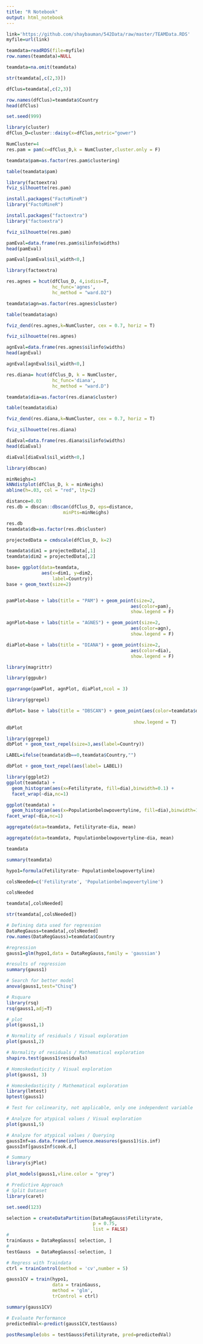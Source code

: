 ---
title: "R Notebook"
output: html_notebook
---



```{r}
link='https://github.com/shaybauman/542Data/raw/master/TEAMData.RDS'
myfile=url(link)

teamdata=readRDS(file=myfile)
row.names(teamdata)=NULL
```
```{r}
teamdata=na.omit(teamdata)
```
```{r}
str(teamdata[,c(2,3)])
```
```{r}
dfClus=teamdata[,c(2,3)]
```
```{r}
row.names(dfClus)=teamdata$Country
head(dfClus)
```
```{r}
set.seed(999)
```
```{r}
library(cluster)
dfClus_D=cluster::daisy(x=dfClus,metric="gower")
```
```{r}
NumCluster=4
res.pam = pam(x=dfClus_D,k = NumCluster,cluster.only = F)
```
```{r}
teamdata$pam=as.factor(res.pam$clustering)
```
```{r}
table(teamdata$pam)
```
```{r}
library(factoextra)
fviz_silhouette(res.pam)
```
```{r}
install.packages("FactoMineR")
library("FactoMineR")
```
```{r}
install.packages("factoextra")
library("factoextra")
```
```{r}
fviz_silhouette(res.pam)
```
```{r}
pamEval=data.frame(res.pam$silinfo$widths)
head(pamEval)
```
```{r}
pamEval[pamEval$sil_width<0,]
```
```{r}
library(factoextra)
```
```{r}
res.agnes = hcut(dfClus_D, 4,isdiss=T,
                 hc_func='agnes',
                 hc_method = "ward.D2")
```
```{r}
teamdata$agn=as.factor(res.agnes$cluster)
```
```{r}
table(teamdata$agn)
```
```{r}
fviz_dend(res.agnes,k=NumCluster, cex = 0.7, horiz = T)
```
```{r}
fviz_silhouette(res.agnes)
```
```{r}
agnEval=data.frame(res.agnes$silinfo$widths)
head(agnEval)
```
```{r}
agnEval[agnEval$sil_width<0,]
```

```{r}
res.diana= hcut(dfClus_D, k = NumCluster,
                 hc_func='diana',
                 hc_method = "ward.D")
```
```{r}
teamdata$dia=as.factor(res.diana$cluster)
```
```{r}
table(teamdata$dia)
```
```{r}
fviz_dend(res.diana,k=NumCluster, cex = 0.7, horiz = T)
```
```{r}
fviz_silhouette(res.diana)
```

```{r}
diaEval=data.frame(res.diana$silinfo$widths)
head(diaEval)

```
```{r}
diaEval[diaEval$sil_width<0,]
```
```{r}
library(dbscan)
```
```{r}
minNeighs=3
kNNdistplot(dfClus_D, k = minNeighs)
abline(h=.03, col = "red", lty=2)
```
```{r}
distance=0.03
res.db = dbscan::dbscan(dfClus_D, eps=distance, 
                     minPts=minNeighs)
```
```{r}
res.db
teamdata$db=as.factor(res.db$cluster)
```
```{r}
projectedData = cmdscale(dfClus_D, k=2)
```
```{r}
teamdata$dim1 = projectedData[,1]
teamdata$dim2 = projectedData[,2]
```
```{r}
base= ggplot(data=teamdata,
             aes(x=dim1, y=dim2,
                 label=Country)) 
base + geom_text(size=2)
```
```{r}

```

```{r}
pamPlot=base + labs(title = "PAM") + geom_point(size=2,
                                              aes(color=pam),
                                              show.legend = F) 
```
```{r}
agnPlot=base + labs(title = "AGNES") + geom_point(size=2,
                                              aes(color=agn),
                                              show.legend = F) 
```
```{r}
diaPlot=base + labs(title = "DIANA") + geom_point(size=2,
                                              aes(color=dia),
                                              show.legend = F)
```
```{r}
library(magrittr)
```
```{r}
library(ggpubr)
```
```{r}
ggarrange(pamPlot, agnPlot, diaPlot,ncol = 3)
```
```{r}
library(ggrepel)

dbPlot= base + labs(title = "DBSCAN") + geom_point(aes(color=teamdata$db),
                                         
                                               show.legend = T) 
dbPlot
```
```{r}
library(ggrepel)
dbPlot + geom_text_repel(size=3,aes(label=Country))
```

```{r}
LABEL=ifelse(teamdata$db==0,teamdata$Country,"")

dbPlot + geom_text_repel(aes(label= LABEL))
```
```{r}
library(ggplot2)
ggplot(teamdata) +
  geom_histogram(aes(x=Fetilityrate, fill=dia),binwidth=0.1) +
  facet_wrap(~dia,nc=1)
```
```{r}
ggplot(teamdata) +
  geom_histogram(aes(x=Populationbelowpovertyline, fill=dia),binwidth=1)+
facet_wrap(~dia,nc=1)
```
```{r}
aggregate(data=teamdata, Fetilityrate~dia, mean)
```
```{r}
aggregate(data=teamdata, Populationbelowpovertyline~dia, mean)
```


```{r}
teamdata
```

```{r}
summary(teamdata)
```

```{r}
hypo1=formula(Fetilityrate~ Populationbelowpovertyline)
```

```{r}
colsNeeded=c('Fetilityrate', 'Populationbelowpovertyline')
```

```{r}
colsNeeded
```
```{r}
teamdata[,colsNeeded]
```

```{r}
str(teamdata[,colsNeeded])
```

```{r}
# Defining data used for regression
DataRegGauss=teamdata[,colsNeeded]
row.names(DataRegGauss)=teamdata$Country
```

```{r}
#regression
gauss1=glm(hypo1,data = DataRegGauss,family = 'gaussian')
```

```{r}
#results of regression
summary(gauss1)
```
```{r}
# Search for better model
anova(gauss1,test="Chisq")
```

```{r}
# Rsquare
library(rsq)
rsq(gauss1,adj=T)
```

```{r}
# plot
plot(gauss1,1)
```
```{r}
# Normality of residuals / Visual exploration
plot(gauss1,2)
```

```{r}
# Normality of residuals / Mathematical exploration
shapiro.test(gauss1$residuals)
```

```{r}
# Homoskedasticity / Visual exploration
plot(gauss1, 3)
```

```{r}
# Homoskedasticity / Mathematical exploration
library(lmtest)
bptest(gauss1)
```

```{r}
# Test for colinearity, not applicable, only one independent variable

```

```{r}
# Analyze for atypical values / Visual exploration
plot(gauss1,5)
```

```{r}
# Analyze for atypical values / Querying
gaussInf=as.data.frame(influence.measures(gauss1)$is.inf)
gaussInf[gaussInf$cook.d,]

```

```{r}
# Summary
library(sjPlot)

plot_models(gauss1,vline.color = "grey")
```
```{r}
# Predictive Approach
# Split Dataset
library(caret)

set.seed(123)

selection = createDataPartition(DataRegGauss$Fetilityrate,
                                p = 0.75,
                                list = FALSE)
#
trainGauss = DataRegGauss[ selection, ]
#
testGauss  = DataRegGauss[-selection, ]
```

```{r}
# Regress with Traindata
ctrl = trainControl(method = 'cv',number = 5)

gauss1CV = train(hypo1,
                 data = trainGauss, 
                 method = 'glm',
                 trControl = ctrl)

summary(gauss1CV)
```

```{r}
# Evaluate Performance
predictedVal<-predict(gauss1CV,testGauss)

postResample(obs = testGauss$Fetilityrate, pred=predictedVal)
```

